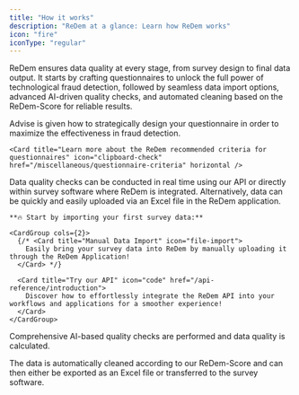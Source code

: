 ```yaml
---
title: "How it works"
description: "ReDem at a glance: Learn how ReDem works"
icon: "fire"
iconType: "regular"
---
```


ReDem ensures data quality at every stage, from survey design to final data output. It starts by crafting questionnaires to unlock the full power of technological fraud detection, followed by seamless data import options, advanced AI-driven quality checks, and automated cleaning based on the ReDem-Score for reliable results.

<Steps titleSize="h3">
  <Step title="Prepare questionnaire">
    Advise is given how to strategically design your questionnaire in order to maximize the effectiveness in fraud detection.

    <Card title="Learn more about the ReDem recommended criteria for questionnaires" icon="clipboard-check" href="/miscellaneous/questionnaire-criteria" horizontal />
  </Step>

  <Step title="Import data">
    Data quality checks can be conducted in real time using our API or directly within survey software where ReDem is integrated. Alternatively, data can be quickly and easily uploaded via an Excel file in the ReDem application.

    **🔥 Start by importing your first survey data:**

    <CardGroup cols={2}>
      {/* <Card title="Manual Data Import" icon="file-import">
        Easily bring your survey data into ReDem by manually uploading it through the ReDem Application!
      </Card> */}

      <Card title="Try our API" icon="code" href="/api-reference/introduction">
        Discover how to effortlessly integrate the ReDem API into your workflows and applications for a smoother experience!
      </Card>
    </CardGroup>
  </Step>

  <Step title="Measure data quality">
    <p>Comprehensive AI-based quality checks are performed and data quality is calculated.</p>
  </Step>

  <Step title="Clean and export">
    <p>The data is automatically cleaned according to our ReDem-Score and can then either be exported as an Excel file or transferred to the survey software.</p>
  </Step>
</Steps>